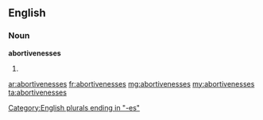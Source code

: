 ==English==

===Noun===
'''abortivenesses'''

# {{plural of|[[abortiveness]]}}

[[Category:English plurals ending in "-es"]]

[[ar:abortivenesses]]
[[fr:abortivenesses]]
[[mg:abortivenesses]]
[[my:abortivenesses]]
[[ta:abortivenesses]]
